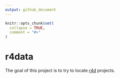 ```yaml
---
output: github_document
---
```


<!-- README.md is generated from README.Rmd. Please edit that file -->

```r
knitr::opts_chunk$set(
  collapse = TRUE,
  comment = "#>"
)
```

# r4data

<!-- badges: start -->
<!-- badges: end -->

The goal of this project is to try to locate [r4d](http://www.r4d.ch/) projects.
